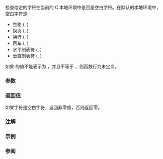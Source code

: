 {{cpp/title|isspace}}
{{cpp/string/byte/navbar}}
{{ddcl|header=cctype|
int isspace( int ch );
}}

检查给定的字符在当前的 C 本地环境中是否是空白字符。在默认的本地环境中，空白字符是:

* 空格 ({{tt|0x20}}, {{c|' '}})
* 换页 ({{tt|0x0c}}, {{c|'\f'}})
* 换行 ({{tt|0x0a}}, {{c|'\n'}})
* 回车 ({{tt|0x0d}}, {{c|'\r'}})
* 水平制表符 ({{tt|0x09}}, {{c|'\t'}}) 
* 垂直制表符 ({{tt|0x0b}}, {{c|'\v'}})

如果 {{c|ch}} 的值不能表示为 {{c|unsigned char}}，并且不等于 {{lc|EOF}}，则函数行为未定义。

===参数===
{{par begin}}
{{par|ch|要检查的字符字符}}
{{par end}}

===返回值===
如果字符是空白字符，返回非零值，否则返回零。

===注解===
{{cpp/string/byte/note unsigned char}}

===示例===
{{example
|code=
#include &lt;cctype&gt;
#include &lt;climits&gt;
#include &lt;iomanip&gt;
#include &lt;iostream&gt;

int main(void)
{
    std::cout &lt;&lt; std::hex &lt;&lt; std::setfill('0') &lt;&lt; std::uppercase;
    for (int ch{}; ch &lt;= UCHAR_MAX; ++ch)
        if (std::isspace(ch))
            std::cout &lt;&lt; std::setw(2) &lt;&lt; ch &lt;&lt; ' ';
    std::cout &lt;&lt; '\n';
}
|output=
09 0A 0B 0C 0D 20
}}

===参阅===
{{dsc begin}}
{{dsc inc|cpp/locale/dsc isspace}}
{{dsc inc|cpp/string/wide/dsc iswspace}}
{{dsc see c|c/string/byte/isspace}}
{{dsc end}}

{{cpp/string/character classes}}

{{langlinks|de|en|es|fr|it|ja|pt|ru}}